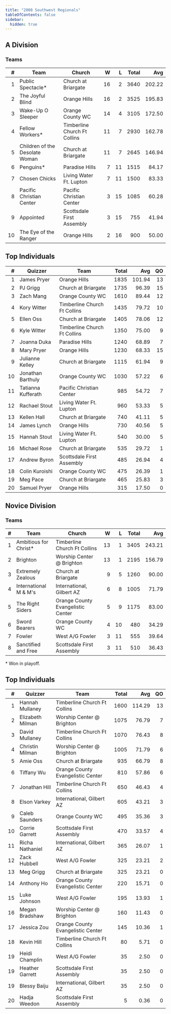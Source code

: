 ```yaml
---
title: "2008 Southwest Regionals"
tableOfContents: false
sidebar:
  hidden: true
---
```


## A Division

### Teams

|    # | Team                           | Church                       |    W |    L | Total |    Avg |
| ---: | ------------------------------ | ---------------------------- | ---: | ---: | ----: | -----: |
|    1 | Public Spectacle*              | Church at Briargate          |   16 |    2 |  3640 | 202.22 |
|    2 | The Joyful Blind               | Orange Hills                 |   16 |    2 |  3525 | 195.83 |
|    3 | Wake-Up O Sleeper              | Orange County WC             |   14 |    4 |  3105 | 172.50 |
|    4 | Fellow Workers*                | Timberline Church Ft Collins |   11 |    7 |  2930 | 162.78 |
|    5 | Children of the Desolate Woman | Church at Briargate          |   11 |    7 |  2645 | 146.94 |
|    6 | Penguins*                      | Paradise Hills               |    7 |   11 |  1515 |  84.17 |
|    7 | Chosen Chicks                  | Living Water Ft. Lupton      |    7 |   11 |  1500 |  83.33 |
|    8 | Pacific Christian Center       | Pacific Christian Center     |    3 |   15 |  1085 |  60.28 |
|    9 | Appointed                      | Scottsdale First Assembly    |    3 |   15 |   755 |  41.94 |
|   10 | The Eye of the Ranger          | Orange Hills                 |    2 |   16 |   900 |  50.00 |

## Top Individuals

|    # | Quizzer            | Team                         | Total |    Avg |   QO |
| ---: | ------------------ | ---------------------------- | ----: | -----: | ---: |
|    1 | James Pryer        | Orange Hills                 |  1835 | 101.94 |   13 |
|    2 | PJ Grigg           | Church at Briargate          |  1735 |  96.39 |   15 |
|    3 | Zach Mang          | Orange County WC             |  1610 |  89.44 |   12 |
|    4 | Kory Witter        | Timberline Church Ft Collins |  1435 |  79.72 |   10 |
|    5 | Ellen Oss          | Church at Briargate          |  1405 |  78.06 |   12 |
|    6 | Kyle Witter        | Timberline Church Ft Collins |  1350 |  75.00 |    9 |
|    7 | Joanna Duka        | Paradise Hills               |  1240 |  68.89 |    7 |
|    8 | Mary Pryer         | Orange Hills                 |  1230 |  68.33 |   15 |
|    9 | Julianne Kelley    | Church at Briargate          |  1115 |  61.94 |    9 |
|   10 | Jonathan Barthuly  | Orange County WC             |  1030 |  57.22 |    6 |
|   11 | Tatianna Kufferath | Pacific Christian Center     |   985 |  54.72 |    7 |
|   12 | Rachael Stout      | Living Water Ft. Lupton      |   960 |  53.33 |    5 |
|   13 | Kellen Hall        | Church at Briargate          |   740 |  41.11 |    5 |
|   14 | James Lynch        | Orange Hills                 |   730 |  40.56 |    5 |
|   15 | Hannah Stout       | Living Water Ft. Lupton      |   540 |  30.00 |    5 |
|   16 | Michael Rose       | Church at Briargate          |   535 |  29.72 |    1 |
|   17 | Andrew Byron       | Scottsdale First Assembly    |   485 |  26.94 |    4 |
|   18 | Colin Kuroishi     | Orange County WC             |   475 |  26.39 |    1 |
|   19 | Meg Pace           | Church at Briargate          |   465 |  25.83 |    3 |
|   20 | Samuel Pryer       | Orange Hills                 |   315 |  17.50 |    0 |

## Novice Division

### Teams

|    # | Team                  | Church                            |    W |    L | Total |    Avg |
| ---: | --------------------- | --------------------------------- | ---: | ---: | ----: | -----: |
|    1 | Ambitious for Christ* | Timberline Church Ft Collins      |   13 |    1 |  3405 | 243.21 |
|    2 | Brighton              | Worship Center @ Brighton         |   13 |    1 |  2195 | 156.79 |
|    3 | Extremely Zealous     | Church at Briargate               |    9 |    5 |  1260 |  90.00 |
|    4 | International M & M's | International, Gilbert AZ         |    6 |    8 |  1005 |  71.79 |
|    5 | The Right Siders      | Orange County Evangelistic Center |    5 |    9 |  1175 |  83.00 |
|    6 | Sword Bearers         | Orange County WC                  |    4 |   10 |   480 |  34.29 |
|    7 | Fowler                | West A/G Fowler                   |    3 |   11 |   555 |  39.64 |
|    8 | Sanctified and Free   | Scottsdale First Assembly         |    3 |   11 |   510 |  36.43 |

\* Won in playoff.

## Top Individuals

|    # | Quizzer          | Team                              | Total |    Avg |   QO |
| ---: | ---------------- | --------------------------------- | ----: | -----: | ---: |
|    1 | Hannah Mullaney  | Timberline Church Ft Collins      |  1600 | 114.29 |   13 |
|    2 | Elizabeth Milman | Worship Center @ Brighton         |  1075 |  76.79 |    7 |
|    3 | David Mullaney   | Timberline Church Ft Collins      |  1070 |  76.43 |    8 |
|    4 | Christin Milman  | Worship Center @ Brighton         |  1005 |  71.79 |    6 |
|    5 | Amie Oss         | Church at Briargate               |   935 |  66.79 |    8 |
|    6 | Tiffany Wu       | Orange County Evangelistic Center |   810 |  57.86 |    6 |
|    7 | Jonathan Hill    | Timberline Church Ft Collins      |   650 |  46.43 |    4 |
|    8 | Elson Varkey     | International, Gilbert AZ         |   605 |  43.21 |    3 |
|    9 | Caleb Saunders   | Orange County WC                  |   495 |  35.36 |    3 |
|   10 | Corrie Garrett   | Scottsdale First Assembly         |   470 |  33.57 |    4 |
|   11 | Richa Nathaniel  | International, Gilbert AZ         |   365 |  26.07 |    1 |
|   12 | Zack Hubbell     | West A/G Fowler                   |   325 |  23.21 |    2 |
|   13 | Meg Grigg        | Church at Briargate               |   325 |  23.21 |    0 |
|   14 | Anthony Ho       | Orange County Evangelistic Center |   220 |  15.71 |    0 |
|   15 | Luke Johnson     | West A/G Fowler                   |   195 |  13.93 |    1 |
|   16 | Megan Bradshaw   | Worship Center @ Brighton         |   160 |  11.43 |    0 |
|   17 | Jessica Zou      | Orange County Evangelistic Center |   145 |  10.36 |    1 |
|   18 | Kevin Hill       | Timberline Church Ft Collins      |    80 |   5.71 |    0 |
|   19 | Heidi Champlin   | West A/G Fowler                   |    35 |   2.50 |    0 |
|   19 | Heather Garrett  | Scottsdale First Assembly         |    35 |   2.50 |    0 |
|   19 | Blessy Baiju     | International, Gilbert AZ         |    35 |   2.50 |    0 |
|   20 | Hadja Weedon     | Scottsdale First Assembly         |     5 |   0.36 |    0 |

